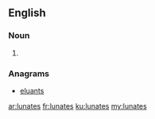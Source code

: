 ==English==

===Noun===
{{head|en|plural}}

# {{plural of|lunate|lang=en}}

===Anagrams===
* [[eluants#English|eluants]]

[[ar:lunates]]
[[fr:lunates]]
[[ku:lunates]]
[[my:lunates]]